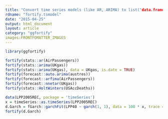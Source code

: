 ```yaml
---
title: "Convert time series models (like AR, ARIMA) to list("data.frame")"
rdname: "fortify.tsmodel"
date: "2015-04-25"
output: html_document
layout: article
category: "ggfortify"
images:FRONTFOMATTER_IMAGES
---
```


```r
library(ggfortify)
```

```r

fortify(stats::ar(AirPassengers))
fortify(stats::arima(UKgas))
fortify(stats::arima(UKgas), data = UKgas, is.date = TRUE)
fortify(forecast::auto.arima(austres))
fortify(forecast::arfima(AirPassengers))
fortify(forecast::nnetar(UKgas))
fortify(stats::HoltWinters(USAccDeaths))

data(LPP2005REC, package = 'timeSeries')
x = timeSeries::as.timeSeries(LPP2005REC)
d.Garch = fGarch::garchFit(LPP40 ~ garch(1, 1), data = 100 * x, trace = FALSE)
fortify(d.Garch)



```